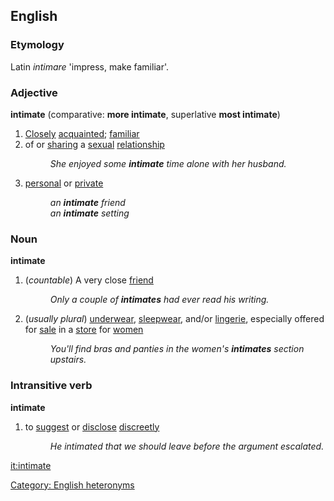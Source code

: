 ==English==
===Etymology===
Latin ''intimare'' 'impress, make familiar'.

===Adjective===
'''intimate''' (comparative: '''more intimate''', superlative '''most intimate''')
#[[Close]]ly [[acquaint]]ed; [[familiar]]
#of or [[sharing]] a [[sexual]] [[relationship]]
#:''She enjoyed some '''intimate''' time alone with her husband.''
#[[personal]] or [[private]]
#:''an '''intimate''' friend''
#:''an '''intimate''' setting''

===Noun===
'''intimate'''
#(''countable'') A very close [[friend]]
#:''Only a couple of '''intimates''' had ever read his writing.'' 
#(''usually plural'') [[underwear]], [[sleepwear]], and/or [[lingerie]], especially offered for [[sale]] in a [[store]] for [[women]]
#:''You'll find bras and panties in the women's '''intimates''' section upstairs.''

===Intransitive verb===
'''intimate'''
#to [[suggest]] or [[disclose]] [[discreet]]ly
#:''He intimated that we should leave before the argument escalated.''

[[Category: English heteronyms]]
[[it:intimate]]